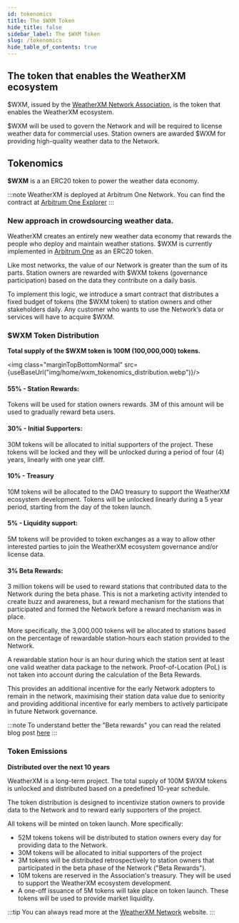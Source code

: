 ```yaml
---
id: tokenomics
title: The $WXM Token
hide_title: false
sidebar_label: The $WXM Token
slug: /tokenomics
hide_table_of_contents: true
---
```




## The token that enables the WeatherXM ecosystem

$WXM, issued by the [WeatherXM Network Association](https://weatherxm.network/), is the token that enables the WeatherXM ecosystem.

$WXM will be used to govern the Network and will be required to license weather data for commercial uses. Station owners are awarded $WXM for providing high-quality weather data to the Network.



## Tokenomics

 **$WXM** is a an ERC20 token to power the weather data economy.

:::note
WeatherXM is deployed at Arbitrum One Network. You can find the contract at [Arbitrum One Explorer](https://arbiscan.io/token/0xb6093b61544572ab42a0e43af08abafd41bf25a6)
:::

### New approach in crowdsourcing weather data.
WeatherXM creates an entirely new weather data economy that rewards the people who deploy and maintain weather stations.
$WXM is currently implemented in [Arbitrum One](https://arbiscan.io/token/0xb6093b61544572ab42a0e43af08abafd41bf25a6) as an ERC20 token.



Like most networks, the value of our Network is greater than the sum of its parts. Station owners are rewarded with $WXM tokens (governance participation) based on the data they contribute on a daily basis.

To implement this logic, we introduce a smart contract that distributes a fixed budget of tokens (the $WXM token) to station owners and other stakeholders daily. Any customer who wants to use the Network’s data or services will have to acquire $WXM.


### $WXM Token Distribution

**Total supply of the $WXM token is 100M (100,000,000) tokens.**

<img class="marginTopBottomNormal" src={useBaseUrl("img/home/wxm_tokenomics_distribution.webp")}/>

#### 55% - Station Rewards:
Tokens will be used for station owners rewards. 3M of this amount will be used to gradually reward beta users.

#### 30% - Initial Supporters:
30M tokens will be allocated to initial supporters of the project. These tokens will be locked and they will be unlocked during a period of four (4) years, linearly with one year cliff.


#### 10% - Treasury
10M tokens will be allocated to the DAO treasury to support the WeatherXM ecosystem development. Tokens will be unlocked linearly during a 5 year period, starting from the day of the token launch.


#### 5% - Liquidity support:
5M tokens will be provided to token exchanges as a way to allow other interested parties to join the WeatherXM ecosystem governance and/or license data.

#### 3% Beta Rewards:
3 million tokens will be used to reward stations that contributed data to the Network during the beta phase. This is not a marketing activity intended to create buzz and awareness, but a reward mechanism for the stations that participated and formed the Network before a reward mechanism was in place.

More specifically, the 3,000,000 tokens will be allocated to stations based on the percentage of rewardable station-hours each station provided to the Network.

A rewardable station hour is an hour during which the station sent at least one valid weather data package to the network. Proof-of-Location (PoL) is not taken into account during the calculation of the Beta Rewards.

This provides an additional incentive for the early Network adopters to remain in the network, maximising their station data value due to seniority and providing additional incentive for early members to actively participate in future Network governance.


:::note
To understand better the "Beta rewards" you can read the related blog post <a href="https://blog.weatherxm.com/beta-user-rewards-b2e27b1727d7">here</a>
:::


### Token Emissions

**Distributed over the next 10 years**

WeatherXM is a long-term project. The total supply of 100M $WXM tokens is unlocked and distributed based on a predefined 10-year schedule.

The token distribution is designed to incentivize station owners to provide data to the Network and to reward early supporters of the project.

All tokens will be minted on token launch. More specifically:
- 52M tokens tokens will be distributed to station owners every day for providing data to the Network.
- 30M tokens will be allocated to initial supporters of the project
- 3M tokens will be distributed retrospectively to station owners that participated in the beta phase of the Network ("Beta Rewards").
- 10M tokens are reserved in the Association's treasury. They will be used to support the WeatherXM ecosystem development.
- A one-off issuance of 5M tokens will take place on token launch. These tokens will be used to provide market liquidity. 


:::tip
You can always read more at the [WeatherXM Network](https://weatherxm.network/)  website.
:::
